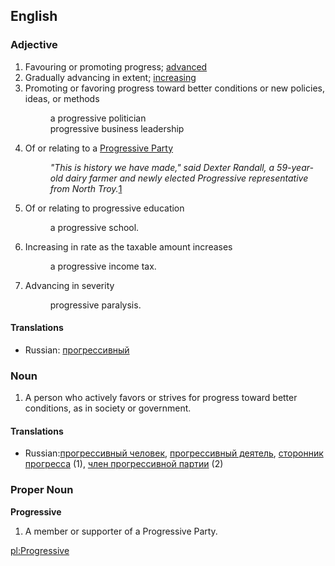 ==English==
===Adjective===
#Favouring or promoting progress; [[advanced]]
#Gradually advancing in extent; [[increasing]]
#Promoting or favoring progress toward better conditions or new policies, ideas, or methods
#:a progressive politician
#:progressive business leadership
#Of or relating to a [[w:Progressive Party|Progressive Party]]
#:''"This is history we have made," said Dexter Randall, a 59-year-old dairy farmer and newly elected Progressive representative from North Troy.''[http://www.progressiveparty.org/news/view/?id=66]
#Of or relating to progressive education
#:a progressive school.
#Increasing in rate as the taxable amount increases
#:a progressive income tax.
#Advancing in severity
#:progressive paralysis.
====Translations====
*Russian: [[прогрессивный]]

===Noun===
#A person who actively favors or strives for progress toward better conditions, as in society or government.
====Translations====
*Russian:[[прогрессивный человек]], [[прогрессивный деятель]], [[сторонник прогресса]] (1), [[член прогрессивной партии]] (2)
===Proper Noun===
'''Progressive'''
#A member or supporter of a Progressive Party.

[[pl:Progressive]]